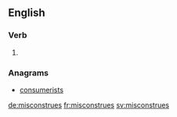 ==English==

===Verb===
{{head|en|verb form}}

# {{en-third-person singular of|misconstrue}}

===Anagrams===
* [[consumerists#English|consumerists]]

[[de:misconstrues]]
[[fr:misconstrues]]
[[sv:misconstrues]]